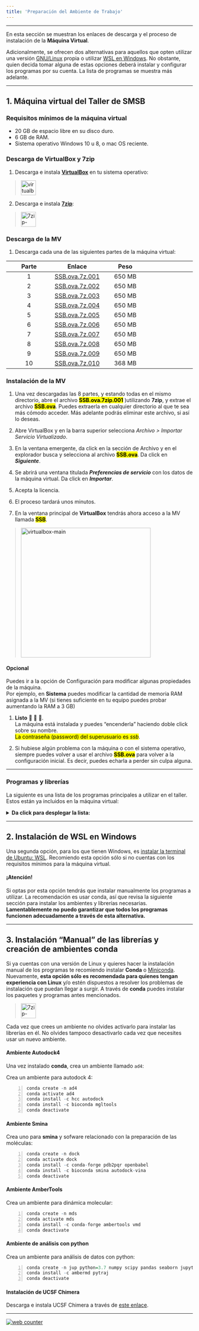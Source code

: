 ```yaml
---
title: 'Preparación del Ambiente de Trabajo'
---
```

***


En esta sección se muestran los enlaces de descarga y el proceso de instalación de la **Máquina Virtual**.

Adicionalmente, se ofrecen dos alternativas para aquellos que opten utilizar una versión [GNU/Linux](#instalación-manual-de-las-librerías-y-creación-de-ambientes-conda) propia o utilizar [WSL en Windows](#instalación-de-wsl-en-windows).
No obstante, quien decida tomar alguna de estas opciones deberá instalar y configurar los programas por su cuenta. La lista de programas se muestra más adelante.


***
## 1. Máquina virtual del Taller de SMSB 

### Requisitos mínimos de la máquina virtual
- 20 GB de espacio libre en su disco duro.
- 6 GB de RAM.
- Sistema operativo Windows 10 u 8, o mac OS reciente.

### Descarga de VirtualBox y 7zip

1. Descarga e instala **[VirtualBox](https://www.virtualbox.org/wiki/Downloads)** en tu sistema operativo:

> <a href="https://www.virtualbox.org/wiki/Downloads">
    <img src="https://www.virtualbox.org/graphics/button61.png" alt="virtualbox-link" height="40"/>
</a>

2. Descarga e instala **[7zip](https://7zip.es/)**:

> <a href="https://7zip.es/">
    <img src="https://upload.wikimedia.org/wikipedia/commons/thumb/f/f2/7ziplogo.svg/1280px-7ziplogo.svg.png" alt="7zip-link" height="40"/>
</a>

### Descarga de la MV

1. Descarga cada una de las siguientes partes de la máquina virtual:

<center>
| Parte      | Enlace | Peso | |
| :-----------: | :-----------: | :-----------: | :-----------: |
| 1      | [SSB.ova.7z.001](https://drive.google.com/file/d/1chN6ToCWuBU9_bwZdV3yZz-zp48NLmp0/view?usp=sharing)       | 650 MB | |
| 2      | [SSB.ova.7z.002](https://drive.google.com/file/d/1MYJVHYptkjdIUHiWCJzZlSUxTI8gsqqs/view?usp=sharing)       | 650 MB | |
| 3      | [SSB.ova.7z.003](https://drive.google.com/file/d/1YIwrOqb4xxVI-uZP5ntGvznUiERV-b_0/view?usp=sharing)       | 650 MB | |
| 4      | [SSB.ova.7z.004](https://drive.google.com/file/d/1ZBrM0OTmaCXne8r_SXfhsx0NLizGBU7Z/view?usp=sharing)       | 650 MB | |
| 5      | [SSB.ova.7z.005](https://drive.google.com/file/d/115bO5OkkugGpkgfEW6WuH3uxRsrY4wlM/view?usp=sharing)       | 650 MB | |
| 6      | [SSB.ova.7z.006](https://drive.google.com/file/d/1-Vq74up40Q4TBI5pJJlRYE2OmZeCnZPG/view?usp=sharing)       | 650 MB | |
| 7      | [SSB.ova.7z.007](https://drive.google.com/file/d/1M7ZI_6b8tCxxIQoworqhP3PpaQitj2G3/view?usp=sharing)       | 650 MB | |
| 8      | [SSB.ova.7z.008](https://drive.google.com/file/d/1fsmdFGb1zdlNY-RvDWE78eD3YAde62pC/view?usp=sharing)       | 650 MB | |
| 9      | [SSB.ova.7z.009](https://drive.google.com/file/d/1DVxzjTxX-dGkgbBa7AbjexuIGpI7PEsh/view?usp=sharing)       | 650 MB | |
| 10     | [SSB.ova.7z.010](https://drive.google.com/file/d/1hj7cvCUoRTkyjtFknRglHNeaECgUMW7N/view?usp=sharing)       | 368 MB | |

</center>

### Instalación de la MV

1. Una vez descargadas las 8 partes, y estando todas en el mismo directorio, abre el archivo **<mark>SSB.ova.7zip.001</mark>** )utilizando **7zip**, y extrae el archivo **<mark>SSB.ova</mark>**. Puedes extraerla en cualquier directorio al que te sea más cómodo acceder. Más adelante podrás eliminar este archivo, si así lo deseas.

2. Abre VirtualBox y en la barra superior selecciona *Archivo > Importar Servicio Virtualizado*. 

3. En la ventana emergente, da click en la sección de Archivo y en el explorador busca y selecciona al archivo **<mark>SSB.ova</mark>**. Da click en ***Siguiente***.

4. Se abrirá una ventana titulada ***Preferencias de servicio*** con los datos de la máquina virtual. Da click en ***Importar***.

5. Acepta la licencia.

6.  El proceso tardará unos minutos.

7.  En la ventana principal de **VirtualBox** tendrás ahora acceso a la MV llamada **<mark>SSB</mark>**.

> <a href="https://www.virtualbox.org/wiki/Downloads">
    <img src="./images/vbox_main.png" alt="virtualbox-main" height="350"/>
</a>


<div class="alert alert-dismissible alert-success">
<h4 class="alert-heading">Opcional</h4>
 Puedes ir a la opción de Configuración para modificar algunas propiedades de la máquina.  
  Por ejemplo, en **Sistema** puedes modificar la cantidad de memoria RAM asignada a la MV (si tienes suficiente en tu equipo puedes probar aumentando la RAM a 3 GB)
</div>



1. **Listo**  🎉 🎉 🎉.  
La máquina está instalada y puedes "encenderla" haciendo doble click sobre su nombre.  
<mark>La contraseña (password) del superusuario es <i>ssb</i></mark>.


1.    Si hubiese algún problema con la máquina o con el sistema operativo, siempre puedes volver a usar el archivo **<mark>SSB.ova</mark>** para volver a la configuración inicial. Es decir, puedes echarla a perder sin culpa alguna. 

***
### Programas y librerías 

La siguiente es una lista de los programas principales a utilizar en el taller. Estos están ya incluidos en la máquina virtual:

<details>
<summary><b>Da click para desplegar la lista:</b></summary>
```
- Autodock4
- MGLTools
- Smina
- Open Babel
- Amber Tools
- VMD
- UCSF Chimera 
- VIM
- Sublime
- ZSH
- Conda
  - Python 3.8
    - numpy
    - pandas
    - seaborn
    - jupyter
    - pytraj
```
</details>

***
## 2. Instalación de WSL en Windows
Una segunda opción, para los que tienen Windows, es [instalar la terminal de Ubuntu: WSL](https://ubuntu.com/wsl). Recomiendo esta opción sólo si no cuentas con los requisitos mínimos para la máquina virtual.

<div class="alert alert-dismissible alert-warning">
<h4 class="alert-heading">¡Atención!</h4>
  Si optas por esta opción tendrás que instalar manualmente los programas a utilizar. La recomendación es usar conda, así que revisa la siguiente sección para instalar los ambientes y librerías necesarias.
  <b>Lamentablemente no puedo garantizar que todos los programas funcionen adecuadamente a través de esta alternativa.</b>
</div>


***

## 3. Instalación "Manual" de las librerías y creación de ambientes conda

Si ya cuentas con una versión de Linux y quieres hacer la instalación manual de los programas te recomiendo instalar **Conda** o [Miniconda](https://docs.conda.io/en/latest/miniconda.html).
Nuevamente, **esta opción sólo es recomendada para quienes tengan experiencia con Linux** y/o estén dispuestos a resolver los problemas de instalación que puedan llegar a surgir.
A través de **conda** puedes instalar los paquetes y programas antes mencionados. 

> <a href="https://www.anaconda.com/products/individual">
    <img src="https://assets-cdn.anaconda.com/assets/company/anaconda-logo.png" alt="7zip-link" height="40"/>
</a>

<div class="alert alert-dismissible alert-warning">
  Cada vez que crees un ambiente no olvides activarlo para instalar las librerías en él.
    No olvides tampoco desactivarlo cada vez que necesites usar un nuevo ambiente.
</div>

#### Ambiente Autodock4

Una vez instalado **conda**, crea un ambiente llamado `ad4`:

Crea un ambiente para autodock 4:
```{#numCode .R .numberLines}
conda create -n ad4
conda activate ad4
conda install -c hcc autodock
conda install -c bioconda mgltools
conda deactivate
```

#### Ambiente Smina

Crea uno para **smina** y sofware relacionado con la preparación de las moléculas:

```{#numCode .R .numberLines}
conda create -n dock
conda activate dock
conda install -c conda-forge pdb2pqr openbabel
conda install -c bioconda smina autodock-vina
conda deactivate
```

#### Ambiente AmberTools
Crea un ambiente para dinámica molecular:

```{#numCode .R .numberLines}
conda create -n mds
conda activate mds
conda install -c conda-forge ambertools vmd
conda deactivate
```

#### Ambiente de análisis con python
Crea un ambiente para análisis de datos con python:

```{#numCode .R .numberLines}
conda create -n jup python=3.7 numpy scipy pandas seaborn jupyter
conda install -c ambermd pytraj
conda deactivate
```

#### Instalación de UCSF Chimera
Descarga e instala UCSF Chimera a través de [este enlace](https://www.cgl.ucsf.edu/chimera/download.html).


***

<!-- hitwebcounter Code START -->
<a href="https://www.hitwebcounter.com" target="_blank">
<img src="https://hitwebcounter.com/counter/counter.php?page=7742701&style=0008&nbdigits=5&type=page&initCount=0" title="Free Counter" Alt="web counter"   border="0" /></a>                                    
                                    
                                        
                                          